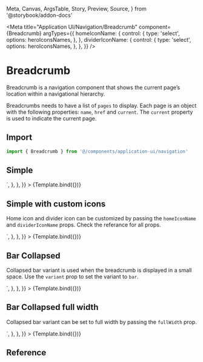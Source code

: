   Meta,
  Canvas,
  ArgsTable,
  Story,
  Preview,
  Source,
} from '@storybook/addon-docs'

<Meta
  title="Application UI/Navigation/Breadcrumb"
  component={Breadcrumb}
  argTypes={{
    homeIconName: {
      control: {
        type: 'select',
        options: heroIconsNames,
      },
    },
    dividerIconName: {
      control: {
        type: 'select',
        options: heroIconsNames,
      },
    },
  }}
/>


# Breadcrumb

Breadcrumb is a navigation component that shows the current page’s location within a navigational hierarchy.

Breadcrumbs needs to have a list of `pages` to display. Each page is an object with the following properties: `name`, `href` and `current`. The `current` property is used to indicate the current page.

## Import

```js
import { Breadcrumb } from '@/components/application-ui/navigation'
```

## Simple

<Canvas>
  <Story
    name="Simple"
    args={{
      pages: [
        { name: 'Projects', href: '#', current: false },
        { name: 'Project Nero', href: '#', current: false },
        { name: 'Settings', href: '#', current: true },
      ],
    }}
    parameters={{
      docs: {
        source: {
          code: `<Breadcrumb
  pages={[
    { name: 'Projects', href: '#', current: false },
    { name: 'Project Nero', href: '#', current: false },
    { name: 'Settings', href: '#', current: true },
  ]}
/>`,
        },
      },
    }}
  >
    {Template.bind({})}
  </Story>
</Canvas>

## Simple with custom icons

Home icon and divider icon can be customized by passing the `homeIconName` and `dividerIconName` props. Check the referance for all props.

<Canvas>
  <Story
    name="Simple with custom icons"
    args={{
      homeIconName: 'home-modern',
      dividerIconName: 'plus-small',
      pages: [
        { name: 'Projects', href: '#', current: false },
        { name: 'Project Nero', href: '#', current: false },
        { name: 'Settings', href: '#', current: true },
      ],
    }}
    parameters={{
      docs: {
        source: {
          code: `<Breadcrumb
  homeIconName="home-modern"
  dividerIconName="plus-small"
  pages={[
    { name: 'Projects', href: '#', current: false },
    { name: 'Project Nero', href: '#', current: false },
    { name: 'Settings', href: '#', current: true },
  ]}
/>`,
        },
      },
    }}
  >
    {Template.bind({})}
  </Story>
</Canvas>

## Bar Collapsed

Collapsed bar variant is used when the breadcrumb is displayed in a small space. Use the `variant` prop to set the variant to `bar`.

<Canvas>
  <Story
    name="Bar Collapsed"
    args={{
      variant: 'bar',
      pages: [
        { name: 'Projects', href: '#', current: false },
        { name: 'Project Nero', href: '#', current: false },
        { name: 'Settings', href: '#', current: true },
      ],
    }}
    parameters={{
      docs: {
        source: {
          code: `<Breadcrumb
  variant="bar"
  pages={[
    { name: 'Projects', href: '#', current: false },
    { name: 'Project Nero', href: '#', current: false },
    { name: 'Settings', href: '#', current: true },
  ]}
/>`,
        },
      },
    }}
  >
    {Template.bind({})}
  </Story>
</Canvas>

## Bar Collapsed full width

Collapsed bar variant can be set to full width by passing the `fullWidth` prop.

<Canvas>
  <Story
    name="Bar Collapsed full width"
    args={{
      variant: 'bar',
      fullWidth: true,
      pages: [
        { name: 'Projects', href: '#', current: false },
        { name: 'Project Nero', href: '#', current: false },
        { name: 'Settings', href: '#', current: true },
      ],
    }}
    parameters={{
      docs: {
        source: {
          code: `<Breadcrumb
  variant="bar"
  fullWidth
  pages={[
    { name: 'Projects', href: '#', current: false },
    { name: 'Project Nero', href: '#', current: false },
    { name: 'Settings', href: '#', current: true },
  ]}
/>`,
        },
      },
    }}
  >
    {Template.bind({})}
  </Story>
</Canvas>

## Reference

<ArgsTable of={Breadcrumb} />
